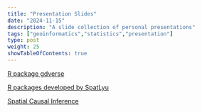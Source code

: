 ```yaml
---
title: "Presentation Slides"
date: "2024-11-15"
description: "A slide collection of personal presentations"
tags: ["geoinformatics","statistics","presentation"]
type: post
weight: 25
showTableOfContents: true
---
```


[R package gdverse](https://spatlyu.github.io/slides/gdverse_pres.html)

[R packages developed by SpatLyu](https://spatlyu.github.io/slides/intro_rpkg_lyu.html)

[Spatial Causal Inference](https://spatlyu.github.io/slides/geospatial_causal_inference.html)